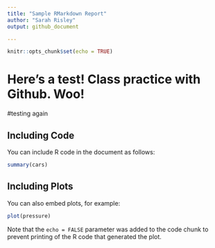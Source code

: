 ```yaml
---
title: "Sample RMarkdown Report"
author: "Sarah Risley"
output: github_document

---
```


```r
knitr::opts_chunk$set(echo = TRUE)
```

# Here's a test! Class practice with Github. Woo!

#testing again

## Including Code

You can include R code in the document as follows:

```r
summary(cars)
```

## Including Plots

You can also embed plots, for example:

```r
plot(pressure)
```

Note that the `echo = FALSE` parameter was added to the code chunk to prevent printing of the R code that generated the plot.
